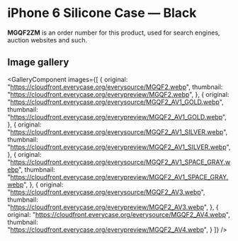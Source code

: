 
# iPhone 6 Silicone Case — Black

<Callout type='info' emoji='👉🏻'>**MGQF2ZM** is an order number for this product, used for search engines, auction websites and such.</Callout>

## Image gallery

<GalleryComponent
    images={[
      {
        original: "https://cloudfront.everycase.org/everysource/MGQF2.webp",
        thumbnail: "https://cloudfront.everycase.org/everypreview/MGQF2.webp",
      },
      {
        original: "https://cloudfront.everycase.org/everysource/MGQF2_AV1_GOLD.webp",
        thumbnail: "https://cloudfront.everycase.org/everypreview/MGQF2_AV1_GOLD.webp",
      },
      {
        original: "https://cloudfront.everycase.org/everysource/MGQF2_AV1_SILVER.webp",
        thumbnail: "https://cloudfront.everycase.org/everypreview/MGQF2_AV1_SILVER.webp",
      },
      {
        original: "https://cloudfront.everycase.org/everysource/MGQF2_AV1_SPACE_GRAY.webp",
        thumbnail: "https://cloudfront.everycase.org/everypreview/MGQF2_AV1_SPACE_GRAY.webp",
      },
      {
        original: "https://cloudfront.everycase.org/everysource/MGQF2_AV3.webp",
        thumbnail: "https://cloudfront.everycase.org/everypreview/MGQF2_AV3.webp",
      },
      {
        original: "https://cloudfront.everycase.org/everysource/MGQF2_AV4.webp",
        thumbnail: "https://cloudfront.everycase.org/everypreview/MGQF2_AV4.webp",
      }
    ]}
  />
